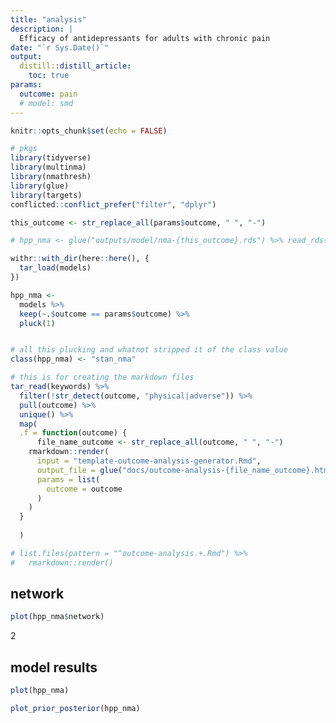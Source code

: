 ```yaml
---
title: "analysis"
description: |
  Efficacy of antidepressants for adults with chronic pain
date: "`r Sys.Date()`"
output: 
  distill::distill_article: 
    toc: true
params:
  outcome: pain
  # model: smd
---
```


```r
knitr::opts_chunk$set(echo = FALSE)
```



```r
# pkgs
library(tidyverse)
library(multinma)
library(nmathresh)
library(glue)
library(targets)
conflicted::conflict_prefer("filter", "dplyr")


```

```r
this_outcome <- str_replace_all(params$outcome, " ", "-")

# hpp_nma <- glue("outputs/model/nma-{this_outcome}.rds") %>% read_rds()

withr::with_dir(here::here(), {
  tar_load(models)
})

hpp_nma <-
  models %>% 
  keep(~.$outcome == params$outcome) %>% 
  pluck(1)


# all this plucking and whatnot stripped it of the class value
class(hpp_nma) <- "stan_nma"

```

```r
# this is for creating the markdown files
tar_read(keywords) %>% 
  filter(!str_detect(outcome, "physical|adverse")) %>% 
  pull(outcome) %>% 
  unique() %>% 
  map(
  .f = function(outcome) {
      file_name_outcome <- str_replace_all(outcome, " ", "-")  
    rmarkdown::render(
      input = "template-outcome-analysis-generator.Rmd",
      output_file = glue("docs/outcome-analysis-{file_name_outcome}.html"),
      params = list(
        outcome = outcome 
      )
    )
  }
  
  )

# list.files(pattern = "^outcome-analysis.+.Rmd") %>% 
#   rmarkdown::render()


```



## network

```r

plot(hpp_nma$network)

```
2

## model results

```r
plot(hpp_nma)

```

```r
plot_prior_posterior(hpp_nma)

```

